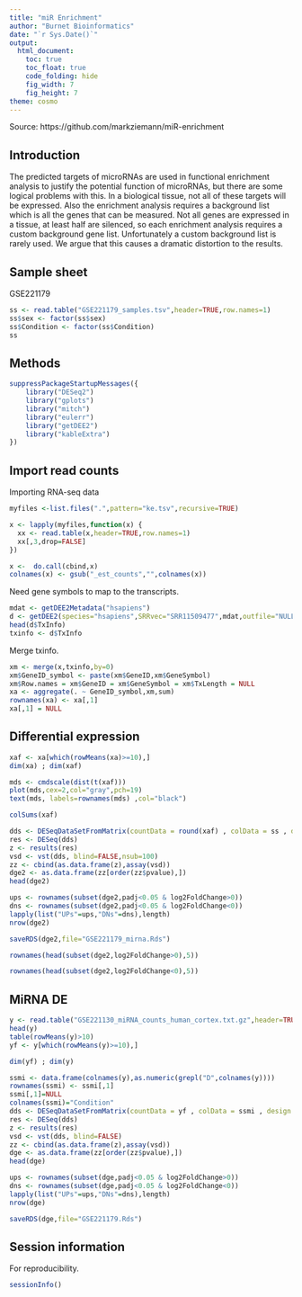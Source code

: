 ```yaml
---
title: "miR Enrichment"
author: "Burnet Bioinformatics"
date: "`r Sys.Date()`"
output:
  html_document:
    toc: true
    toc_float: true
    code_folding: hide
    fig_width: 7
    fig_height: 7
theme: cosmo
---
```


Source: https://github.com/markziemann/miR-enrichment

## Introduction

The predicted targets of microRNAs are used in functional enrichment analysis to justify the
potential function of microRNAs, but there are some logical problems with this.
In a biological tissue, not all of these targets will be expressed.
Also the enrichment analysis requires a background list which is all the genes that can be
measured.
Not all genes are expressed in a tissue, at least half are silenced, so each enrichment
analysis requires a custom background gene list.
Unfortunately a custom background list is rarely used.
We argue that this causes a dramatic distortion to the results.

## Sample sheet

GSE221179

```r

ss <- read.table("GSE221179_samples.tsv",header=TRUE,row.names=1)
ss$sex <- factor(ss$sex)
ss$Condition <- factor(ss$Condition)
ss

```

## Methods


```r

suppressPackageStartupMessages({
    library("DESeq2")
    library("gplots")
    library("mitch")
    library("eulerr")
    library("getDEE2")
    library("kableExtra")
})

```

## Import read counts

Importing RNA-seq data

```r

myfiles <-list.files(".",pattern="ke.tsv",recursive=TRUE)

x <- lapply(myfiles,function(x) {
  xx <- read.table(x,header=TRUE,row.names=1)
  xx[,3,drop=FALSE]
})

x <-  do.call(cbind,x)
colnames(x) <- gsub("_est_counts","",colnames(x))

```

Need gene symbols to map to the transcripts.

```r

mdat <- getDEE2Metadata("hsapiens")
d <- getDEE2(species="hsapiens",SRRvec="SRR11509477",mdat,outfile="NULL",counts="GeneCounts",legacy=TRUE)
head(d$TxInfo)
txinfo <- d$TxInfo

```

Merge txinfo.

```r

xm <- merge(x,txinfo,by=0)
xm$GeneID_symbol <- paste(xm$GeneID,xm$GeneSymbol)
xm$Row.names = xm$GeneID = xm$GeneSymbol = xm$TxLength = NULL
xa <- aggregate(. ~ GeneID_symbol,xm,sum)
rownames(xa) <- xa[,1]
xa[,1] = NULL

```

## Differential expression

```r

xaf <- xa[which(rowMeans(xa)>=10),]
dim(xa) ; dim(xaf)

mds <- cmdscale(dist(t(xaf)))
plot(mds,cex=2,col="gray",pch=19)
text(mds, labels=rownames(mds) ,col="black")

colSums(xaf)

dds <- DESeqDataSetFromMatrix(countData = round(xaf) , colData = ss , design = ~ Age + sex + Condition)
res <- DESeq(dds)
z <- results(res)
vsd <- vst(dds, blind=FALSE,nsub=100)
zz <- cbind(as.data.frame(z),assay(vsd))
dge2 <- as.data.frame(zz[order(zz$pvalue),])
head(dge2)

ups <- rownames(subset(dge2,padj<0.05 & log2FoldChange>0))
dns <- rownames(subset(dge2,padj<0.05 & log2FoldChange<0))
lapply(list("UPs"=ups,"DNs"=dns),length)
nrow(dge2)

saveRDS(dge2,file="GSE221179_mirna.Rds")

rownames(head(subset(dge2,log2FoldChange>0),5))

rownames(head(subset(dge2,log2FoldChange<0),5))

```

## MiRNA DE

```r

y <- read.table("GSE221130_miRNA_counts_human_cortex.txt.gz",header=TRUE,row.names=1)
head(y)
table(rowMeans(y)>10)
yf <- y[which(rowMeans(y)>=10),]

dim(yf) ; dim(y)

ssmi <- data.frame(colnames(y),as.numeric(grepl("D",colnames(y))))
rownames(ssmi) <- ssmi[,1]
ssmi[,1]=NULL
colnames(ssmi)="Condition"
dds <- DESeqDataSetFromMatrix(countData = yf , colData = ssmi , design = ~ Condition)
res <- DESeq(dds)
z <- results(res)
vsd <- vst(dds, blind=FALSE)
zz <- cbind(as.data.frame(z),assay(vsd))
dge <- as.data.frame(zz[order(zz$pvalue),])
head(dge)

ups <- rownames(subset(dge,padj<0.05 & log2FoldChange>0))
dns <- rownames(subset(dge,padj<0.05 & log2FoldChange<0))
lapply(list("UPs"=ups,"DNs"=dns),length)
nrow(dge)

saveRDS(dge,file="GSE221179.Rds")

```

## Session information

For reproducibility.

```r

sessionInfo()

```
